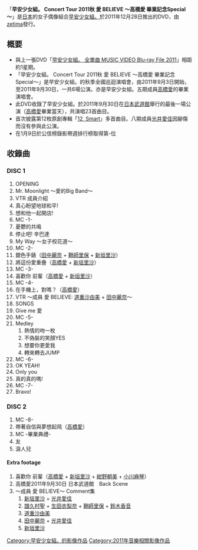{{Infobox album
| Name = 早安少女組。 Concert Tour 2011秋 愛 BELIEVE ～高橋愛 畢業記念Special～
| Type = DVD
| Artist = [[早安少女組。|早安少女組。]]
| Cover = 
| Alt =
| Released = 2011年12月28日
| Recorded = 2011年9月30日
| Format = [[DVD|DVD]]
| Genre = J-POP
| Length = 
| Label = [[zetima|zetima]]
| Producer = 淳君
| Chart position = * 週間最高排名第-位<small>（[[Oricon公信榜|Oricon]]）</small> 
| Last album = [[早安少女組。_全單曲_MUSIC_VIDEO_Blu-ray_File_2011|早安少女組。 全單曲 MUSIC VIDEO Blu-ray File 2011]]<br/>2011年
| This album = '''''早安少女組。 Concert Tour 2011秋 愛 BELIEVE ～高橋愛 畢業記念Special～'''''<br />2011年
| Next album = [[早安少女組。_Concert_Tour_2012春_～Ultra_Smart～_新垣里沙_光井愛佳_畢業記念Special|早安少女組。 Concert Tour 2012春 ～Ultra Smart～ 新垣里沙 光井愛佳 畢業記念Special]]<br />2012年
}}

「'''早安少女組。 Concert Tour 2011秋 愛 BELIEVE ～高橋愛 畢業記念Special～'''」是[[日本|日本]]的女子偶像組合[[早安少女組。|早安少女組。]]於2011年12月28日推出的DVD，由[[zetima|zetima]]發行。

== 概要 ==
* 與上一張DVD「[[早安少女組。_全單曲_MUSIC_VIDEO_Blu-ray_File_2011|早安少女組。 全單曲 MUSIC VIDEO Blu-ray File 2011]]」相距約1星期。
*「早安少女組。 Concert Tour 2011秋 愛 BELIEVE ～高橋愛 畢業記念Special～」是早安少女組。的秋季全國巡迴演唱會，由2011年9月3日開始，至2011年9月30日，一共6場公演。亦是早安少女組。五期成員[[高橋愛|高橋愛]]的畢業演唱會。
* 此DVD收錄了早安少女組。於2011年9月30日在[[日本武道館|日本武道館]]舉行的最後一場公演（[[高橋愛|高橋愛]]畢業當天），共演唱23首曲目。
* 首次披露第12枚原創專輯「[[12,_Smart|12, Smart]]」多首曲目。八期成員[[光井愛佳|光井愛佳]]因腳傷而沒有參與此公演。
*在1月9日於公信榜錄影帶週排行榜取得第-位

== 收錄曲 ==
=== DISC 1 ===
#OPENING
#Mr. Moonlight 〜愛的Big Band〜
#VTR 成員介紹
#真心盼望地球和平!
#想和他一起開店!
#MC -1-
#憂鬱的共鳴
#停止吧! 辛巴達
#My Way 〜女子校花道〜
#MC -2-
#銀色手錶（[[田中麗奈_(早安少女組)|田中麗奈]] + [[鞘師里保|鞘師里保]] + [[新垣里沙|新垣里沙]]）
#將這份愛重疊（[[高橋愛|高橋愛]] + [[新垣里沙|新垣里沙]]）
#MC -3-
#喜歡你 前輩（[[高橋愛|高橋愛]] + [[新垣里沙|新垣里沙]]）
#MC -4-
#在手機上，對嗎？（[[高橋愛|高橋愛]]）
#VTR 〜成員 愛 BELIEVE: [[道重沙由美|道重沙由美]] + [[田中麗奈_(早安少女組)|田中麗奈]]〜
#SONGS
#Give me 愛
#MC -5-
#Medley
##熱情的吻一枚
##不偽裝的笑顏YES
##想要你更愛我
##轉來轉去JUMP
#MC -6-
#OK YEAH!
#Only you
#真的真的嗎!
#MC -7-
#Bravo!

=== DISC 2 ===
#MC -8-
#帶著自信與夢想起飛（[[高橋愛|高橋愛]]）
#MC -畢業典禮-
#友
#淚人兒

====Extra footage====
#喜歡你 前輩（[[高橋愛|高橋愛]] + [[新垣里沙|新垣里沙]] + [[紺野朝美|紺野朝美]] + [[小川麻琴|小川麻琴]]）
#高橋愛2011年9月30日 日本武道館　Back Scene
#〜成員 愛 BELIEVE〜 Comment集
##[[新垣里沙|新垣里沙]] + [[光井愛佳|光井愛佳]]
##[[譜久村聖|譜久村聖]] + [[生田衣梨奈|生田衣梨奈]] + [[鞘師里保|鞘師里保]] + [[鈴木香音|鈴木香音]]
##[[道重沙由美|道重沙由美]]
##[[田中麗奈_(早安少女組)|田中麗奈]] + [[光井愛佳|光井愛佳]]
##[[新垣里沙|新垣里沙]]



{{早安少女組。}}

{{DEFAULTSORT:Morning Musume Concert Tour 2011 Aki Ai BELIEVE 〜Takahashi Ai Sotsugyou Kinen Special〜}}
[[Category:早安少女組。的影像作品|Category:早安少女組。的影像作品]]
[[Category:2011年音樂相關影像作品|Category:2011年音樂相關影像作品]]